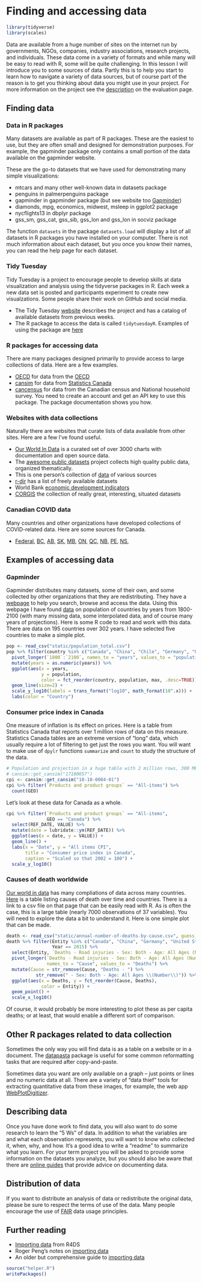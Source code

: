 # Finding and accessing data {#data-sources}

```r
library(tidyverse)
library(scales)
```

Data are available from a huge number of sites on the internet run by governments, NGOs, companies, industry associations, research projects, and individuals. These data come in a variety of formats and while many will be easy to read with R, some will be quite challenging. In this lesson I will introduce you to some sources of data. Partly this is to help you start to learn how to navigate a variety of data sources, but of course part of the reason is to get you thinking about data you might use in your project. For more information on the project see the [description](#project-description) on the evaluation page.

## Finding data

### Data in R packages

Many datasets are available as part of R packages. These are the easiest to use, but they are often small and designed for demonstration purposes. For example, the gapminder package only contains a small portion of the data available on the gapminder website.

These are the go-to datasets that we have used for demonstrating many simple visualizations:

* mtcars and many other well-known data in datasets package
* penguins in palmerpenguins package
* gapminder in gapminder package  (but see website too [Gapminder](https://www.gapminder.org/data/))
* diamonds, mpg, economics, midwest, msleep in ggplot2 package
* nycflights13 in dbplyr package
* gss_sm, gss_cat, gss_sib, gss_lon and gss_lon in socviz package

The function `datasets` in the package `datasets.load` will display a list of all datasets in R packages you have installed on your computer. There is not much information about each dataset, but you once you know their names, you can read the help page for each dataset.

### Tidy Tuesday

Tidy Tuesday is a project to encourage people to develop skills at data visualization and analysis using the tidyverse packages in R. 
Each week a new data set is posted and participants experiment to create new visualzations. Some people share their work on GitHub and social media.

* The Tidy Tuesday [website](https://github.com/rfordatascience/tidytuesday) describes the project and has a catalog of available datasets from previous weeks.
* The R package to access the data is called `tidytuesdayR`. Examples of using the package are [here](https://github.com/thebioengineer/tidytuesdayR)

### R packages for accessing data

There are many packages designed primarily to provide access to large collections of data. Here are a few examples.

* [OECD](https://cran.r-project.org/web/packages/OECD/vignettes/oecd_vignette_main.html) for data from the [OECD](https://stats.oecd.org/)
* [cansim](https://cran.r-project.org/web/packages/cansim/vignettes/cansim.html) for data from [Statistics Canada](https://www150.statcan.gc.ca/n1/en/type/data)
* [cancensus](https://cran.r-project.org/web/packages/cancensus/vignettes/cancensus.html) for data from the Canadian census and National household survey. You need to create an account and get an API key to use this package. The package documentation shows you how.

### Websites with data collections

Naturally there are websites that curate lists of data available from other sites. Here are a few I've found useful.

* [Our World In Data](https://ourworldindata.org/) is a curated set of over 3000 charts with documentation and open source data.
* The [awesome public datasets](https://github.com/awesomedata/awesome-public-datasets) project collects high quality public data, organized thematically. 
* This is one person's collection of [data](https://github.com/tacookson/data) of various sources
* [r-dir](https://r-dir.com/reference/datasets.html) has a list of freely available datasets
* World Bank [economic development indicators](https://datacatalog.worldbank.org/dataset/world-development-indicators)
* [CORGIS](https://corgis-edu.github.io/corgis/) the collection of really great, interesting, situated datasets

### Canadian COVID data

Many countries and other organizations have developed collections of COVID-related data. Here are some sources for Canada.

* [Federal](https://health-infobase.canada.ca/covid-19/visual-data-gallery/), [BC](https://experience.arcgis.com/experience/a6f23959a8b14bfa989e3cda29297ded), [AB](https://www.alberta.ca/stats/covid-19-alberta-statistics.htm), [SK](https://dashboard.saskatchewan.ca/health-wellness/covid-19/cases), [MB](https://www.arcgis.com/apps/opsdashboard/index.html#/29e86894292e449aa75763b077281b5b?rha=Winnipeg), [ON](https://covid-19.ontario.ca/data), [QC](https://www.inspq.qc.ca/covid-19/donnees/par-region), [NB](https://experience.arcgis.com/experience/8eeb9a2052d641c996dba5de8f25a8aa), [PE](https://www.princeedwardisland.ca/en/information/health-and-wellness/pei-covid-19-case-data), [NS](https://novascotia.ca/coronavirus/data/), 

## Examples of accessing data

### Gapminder

Gapminder distributes many datasets, some of their own, and some collected by other organizations that they are redistributing. They have a [webpage](https://www.gapminder.org/data/) to help you search, browse and access the data. Using this webpage I have found [data](http://gapm.io/dpop) on population of countries by years from 1800-2100 (with many missing data, some interpolated data, and of course many years of projections). Here is some R code to read and work with this data. There are data on 195 countries over 302 years. I have selected five countries to make a simple plot.

```r
pop <- read_csv("static/population_total.csv")
pop %>% filter(country %in% c("Canada", "China", "Chile", "Germany", "United States")) %>%
  pivot_longer(`1800`:`2100`, names_to = "years", values_to = "population") %>%
  mutate(years = as.numeric(years)) %>%
  ggplot(aes(x = years, 
             y = population, 
             color = fct_reorder(country, population, max, .desc=TRUE))) +
  geom_line(size=2) +
  scale_y_log10(labels = trans_format("log10", math_format(10^.x))) +
  labs(color = "Country")
```

### Consumer price index in Canada

One measure of inflation is its effect on prices. Here is a table from Statistics Canada that reports over 1 million rows of data on this measure. Statistics Canada tables are an extreme version of "long" data, which usually require a lot of filtering to get just the rows you want. You will want to make use of `dpylr` functions `summarize` and `count` to study the structure of the data.

```r
# Population and projection in a huge table with 2 million rows, 300 MB of data
# cansim::get_cansim("17100057")  
cpi <- cansim::get_cansim("18-10-0004-01")
cpi %>% filter(`Products and product groups` == "All-items") %>%
  count(GEO)
```

Let's look at these data for Canada as a whole.

```r
cpi %>% filter(`Products and product groups` == "All-items",
               GEO == "Canada") %>%
  select(REF_DATE, VALUE) %>%
  mutate(date = lubridate::ym(REF_DATE)) %>%
  ggplot(aes(x = date, y = VALUE)) +
  geom_line() + 
  labs(x = "Date", y = "All items CPI",
       title = "Consumer price index in Canada",
       caption = "Scaled so that 2002 = 100") + 
  scale_y_log10()
```
### Causes of death worldwide

[Our world in data](https://ourworldindata.org/) has many compliations of data across many countries. [Here](https://ourworldindata.org/causes-of-death) is a table listing causes of death over time and countries. There is a link to a csv file on that page that can be easily read with R. As is often the case, this is a large table (nearly 7000 observations of 37 variables). You will need to explore the data a bit to understand it. Here is one simple plot that can be made.

```r
death <- read_csv("static/annual-number-of-deaths-by-cause.csv", guess_max = 10000)
death %>% filter(Entity %in% c("Canada", "China", "Germany", "United States"),
                 Year == 2015) %>%
  select(Entity, `Deaths - Road injuries - Sex: Both - Age: All Ages (Number)`:`Terrorism (deaths)`) %>%
  pivot_longer(`Deaths - Road injuries - Sex: Both - Age: All Ages (Number)`:`Terrorism (deaths)`,
               names_to = "Cause", values_to = "Deaths") %>%
  mutate(Cause = str_remove(Cause, "Deaths - ") %>% 
           str_remove(" - Sex: Both - Age: All Ages \\(Number\\)")) %>%
  ggplot(aes(x = Deaths, y = fct_reorder(Cause, Deaths), 
             color = Entity)) +
  geom_point() +
  scale_x_log10()
```

Of course, it would probably be more interesting to plot these as per capita deaths; or at least, that would enable a different sort of comparison.


## Other R packages related to data collection

Sometimes the only way you will find data is as a table on a website or in a document. The [datapasta](https://github.com/MilesMcBain/datapasta) package is useful for some common reformatting tasks that are required after copy-and-paste.

Sometimes data you want are only available on a graph -- just points or lines and no numeric data at all. There are a variety of "data thief" tools for extracting quantitative data from these images, for example, the web app [WebPlotDigitizer](https://automeris.io/WebPlotDigitizer/).


## Describing data

Once you have done work to find data, you will also want to do some research to learn the "5 Ws" of data. In addition to what the variables are and what each observation represents, you will want to know who collected it, when, why, and how. It's a good idea to write a "readme" to summarize what you learn. For your term project you will be asked to provide some information on the datasets you analyze, but you should also be aware that there are [online guides](https://data.research.cornell.edu/content/readme) that provide advice on documenting data. 

## Distribution of data

If you want to distribute an analysis of data or redistribute the original data, please be sure to respect the terms of use of the data. Many people encourage the use of [FAIR](https://en.wikipedia.org/wiki/FAIR_data) data usage principles.

## Further reading

* [Importing data](https://r4ds.had.co.nz/data-import.html) from R4DS
* Roger Peng's notes on [importing data](https://bookdown.org/rdpeng/rprogdatascience/getting-data-in-and-out-of-r.html)
* An older but comprehensive guide to [importing data](https://cran.r-project.org/doc/manuals/r-release/R-data.html)

```r
source("helper.R")
writePackages()
```

